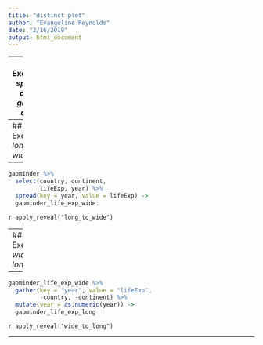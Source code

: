 ```yaml
---
title: "distinct plot"
author: "Evangeline Reynolds"
date: "2/16/2019"
output: html_document
---
```



---
## Exercise: *spread data, gather data*

Sometimes, we need to reshape our data.  Here long to wide is shown, and then we transform the wide form back to long. 


---
## Exercise: *long to wide*

---

```r
gapminder %>% 
  select(country, continent, 
         lifeExp, year) %>% 
  spread(key = year, value = lifeExp) ->
  gapminder_life_exp_wide 
```


`r apply_reveal("long_to_wide")`

---
## Exercise: *wide to long*

---


```r
gapminder_life_exp_wide %>% 
  gather(key = "year", value = "lifeExp",
         -country, -continent) %>% 
  mutate(year = as.numeric(year)) ->
  gapminder_life_exp_long 
```


`r apply_reveal("wide_to_long")`

---